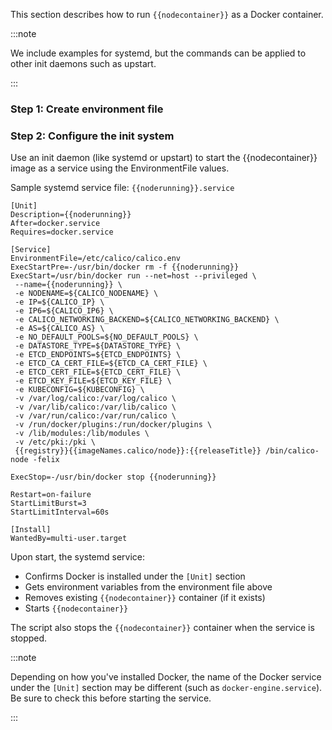 
This section describes how to run `{{nodecontainer}}` as a Docker container.

:::note

We include examples for systemd, but the commands can be
applied to other init daemons such as upstart.

:::

### Step 1: Create environment file

<EnvironmentFile
  nodecontainer='{{nodecontainer}}'
  install='container'
  target='calico/node'
/>

### Step 2: Configure the init system

Use an init daemon (like systemd or upstart) to start the {{nodecontainer}} image as a service using the EnvironmentFile values.

Sample systemd service file: `{{noderunning}}.service`

```shell
[Unit]
Description={{noderunning}}
After=docker.service
Requires=docker.service

[Service]
EnvironmentFile=/etc/calico/calico.env
ExecStartPre=-/usr/bin/docker rm -f {{noderunning}}
ExecStart=/usr/bin/docker run --net=host --privileged \
 --name={{noderunning}} \
 -e NODENAME=${CALICO_NODENAME} \
 -e IP=${CALICO_IP} \
 -e IP6=${CALICO_IP6} \
 -e CALICO_NETWORKING_BACKEND=${CALICO_NETWORKING_BACKEND} \
 -e AS=${CALICO_AS} \
 -e NO_DEFAULT_POOLS=${NO_DEFAULT_POOLS} \
 -e DATASTORE_TYPE=${DATASTORE_TYPE} \
 -e ETCD_ENDPOINTS=${ETCD_ENDPOINTS} \
 -e ETCD_CA_CERT_FILE=${ETCD_CA_CERT_FILE} \
 -e ETCD_CERT_FILE=${ETCD_CERT_FILE} \
 -e ETCD_KEY_FILE=${ETCD_KEY_FILE} \
 -e KUBECONFIG=${KUBECONFIG} \
 -v /var/log/calico:/var/log/calico \
 -v /var/lib/calico:/var/lib/calico \
 -v /var/run/calico:/var/run/calico \
 -v /run/docker/plugins:/run/docker/plugins \
 -v /lib/modules:/lib/modules \
 -v /etc/pki:/pki \
 {{registry}}{{imageNames.calico/node}}:{{releaseTitle}} /bin/calico-node -felix

ExecStop=-/usr/bin/docker stop {{noderunning}}

Restart=on-failure
StartLimitBurst=3
StartLimitInterval=60s

[Install]
WantedBy=multi-user.target
```

Upon start, the systemd service:

- Confirms Docker is installed under the `[Unit]` section
- Gets environment variables from the environment file above
- Removes existing `{{nodecontainer}}` container (if it exists)
- Starts `{{nodecontainer}}`

The script also stops the `{{nodecontainer}}` container when the service is stopped.

:::note

Depending on how you've installed Docker, the name of the Docker service
under the `[Unit]` section may be different (such as `docker-engine.service`).
Be sure to check this before starting the service.

:::
